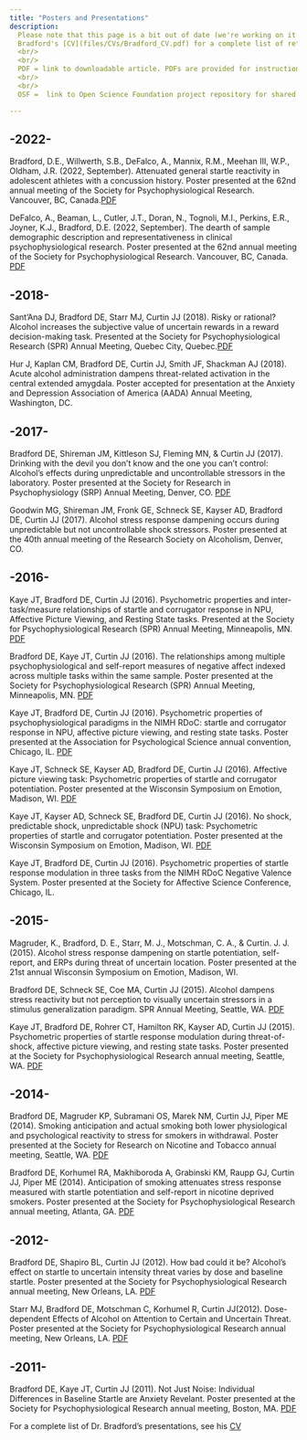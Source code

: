```yaml
---
title: "Posters and Presentations"
description: 
  Please note that this page is a bit out of date (we're working on it!). You can see Dr   
  Bradford's [CV](files/CVs/Bradford_CV.pdf) for a complete list of references.
  <br/>
  <br/>
  PDF = link to downloadable article. PDFs are provided for instructional purposes only.
  <br/>
  <br/>
  OSF =  link to Open Science Foundation project repository for shared data and materials.

---
```

## -2022- ##

Bradford, D.E., Willwerth, S.B., DeFalco, A., Mannix, R.M., Meehan III, W.P., Oldham, J.R. (2022, September). Attenuated general startle reactivity in adolescent athletes with a concussion history. Poster presented at the 62nd annual meeting of the Society for Psychophysiological Research. Vancouver, BC, Canada.[PDF](files/Presentations/BradfordD2022/Concussion_Poster_2022_FINAL.pdf)

DeFalco, A., Beaman, L., Cutler, J.T., Doran, N., Tognoli, M.I., Perkins, E.R., Joyner, K.J., Bradford, D.E. (2022, September). The dearth of sample demographic description and representativeness in clinical psychophysiological research. Poster presented at the 62nd annual meeting of the Society for Psychophysiological Research. Vancouver, BC, Canada. [PDF](files/Presentations/DeFalcoA2022/SPR_Poster_FINAL.pdf)

## -2018- ##

Sant’Ana DJ, Bradford DE, Starr MJ, Curtin JJ (2018). Risky or rational? Alcohol increases the subjective value of uncertain rewards in a reward decision-making task. Presented at the Society for Psychophysiological Research (SPR) Annual Meeting, Quebec City, Quebec.[PDF](files/Presentations/SantAnaS2018/SantAna_SPR_2018.pdf)

Hur J, Kaplan CM, Bradford DE, Curtin JJ, Smith JF, Shackman AJ (2018). Acute alcohol administration dampens threat-related activation in the central extended amygdala. Poster accepted for presentation at the Anxiety and Depression Association of America (AADA) Annual Meeting, Washington, DC.

## -2017- ##

Bradford DE, Shireman JM, Kittleson SJ, Fleming MN, & Curtin JJ (2017). Drinking with the devil you don’t know and the one you can’t control: Alcohol’s effects during unpredictable and uncontrollable stressors in the laboratory. Poster presented at the Society for Research in Psychophysiology (SRP) Annual Meeting, Denver, CO. [PDF](files/Presentations/BradfordD2017/Bradford_SRP2017.pdf)

Goodwin MG, Shireman JM, Fronk GE, Schneck SE, Kayser AD, Bradford DE, Curtin JJ (2017). Alcohol stress response dampening occurs during unpredictable but not uncontrollable shock stressors. Poster presented at the 40th annual meeting of the Research Society on Alcoholism, Denver, CO. 

## -2016- ##

Kaye JT, Bradford DE, Curtin JJ (2016). Psychometric properties and inter-task/measure relationships of startle and corrugator response in NPU, Affective Picture Viewing, and Resting State tasks. Presented at the Society for Psychophysiological Research (SPR) Annual Meeting, Minneapolis, MN. [PDF](files/Presentations/KayeJ2016/Kaye_SPR2016.pdf)

Bradford DE, Kaye JT, Curtin JJ (2016). The relationships among multiple psychophysiological and self-report measures of negative affect indexed across multiple tasks within the same sample. Poster presented at the Society for Psychophysiological Research (SPR) Annual Meeting, Minneapolis, MN. 
[PDF](files/Presentations/BradfordD2016/Bradford_SPR2016.pdf)

Kaye JT, Bradford DE, Curtin JJ (2016). Psychometric properties of psychophysiological paradigms in the NIMH RDoC: startle and corrugator response in NPU, affective picture viewing, and resting state tasks. Poster presented at the Association for Psychological Science annual convention, Chicago, IL. [PDF](files/Presentations/KayeJ2016b/Kaye_APS2016.pdf)

Kaye JT, Schneck SE, Kayser AD, Bradford DE, Curtin JJ (2016). Affective picture viewing task: Psychometric properties of startle and corrugator potentiation. Poster presented at the Wisconsin Symposium on Emotion, Madison, WI. [PDF](files/Presentations/KayeJ2016c/Kaye_IAPS_EmotionSymp2016.pdf)

Kaye JT, Kayser AD, Schneck SE, Bradford DE, Curtin JJ (2016). No shock, predictable shock, unpredictable shock (NPU) task: Psychometric properties of startle and corrugator potentiation. Poster presented at the Wisconsin Symposium on Emotion, Madison, WI. [PDF](files/Presentations/KayeJ2016D/Kaye_NPU_EmotionSymp2016.pdf)

Kaye JT, Bradford DE, Curtin JJ (2016). Psychometric properties of startle response modulation in three tasks from the NIMH RDoC Negative Valence System. Poster presented at the Society for Affective Science Conference, Chicago, IL. 

## -2015- ##

Magruder, K., Bradford, D. E., Starr, M. J., Motschman, C. A., & Curtin. J. J. (2015). Alcohol stress response dampening on startle potentiation, self-report, and ERPs during threat of uncertain location. Poster presented at the 21st annual Wisconsin Symposium on Emotion, Madison, WI. 

Bradford DE, Schneck SE, Coe MA, Curtin JJ (2015). Alcohol dampens stress reactivity but not perception to visually uncertain stressors in a stimulus generalization paradigm. SPR Annual Meeting, Seattle, WA. [PDF](files/Presentations/BradfordD2015/SPR2015Bradford.pdf)

Kaye JT, Bradford DE, Rohrer CT, Hamilton RK, Kayser AD, Curtin JJ (2015). Psychometric properties of startle response modulation during threat-of-shock, affective picture viewing, and resting state tasks. Poster presented at the Society for Psychophysiological Research annual meeting, Seattle, WA. [PDF](files/Presentations/KayeJ2015/SPR2015Kaye.pdf.pdf)

## -2014- ##

Bradford DE, Magruder KP, Subramani OS, Marek NM, Curtin JJ, Piper ME (2014). Smoking anticipation and actual smoking both lower physiological and psychological reactivity to stress for smokers in withdrawal. Poster presented at the Society for Research on Nicotine and Tobacco annual meeting, Seattle, WA. [PDF](files/Presentations/BradfordD2014/Bradford_Piper2_SRNT2014.pdf)

Bradford DE, Korhumel RA, Makhiboroda A, Grabinski KM, Raupp GJ, Curtin JJ, Piper ME (2014). Anticipation of smoking attenuates stress response measured with startle potentiation and self-report in nicotine deprived smokers. Poster presented at the Society for Psychophysiological Research annual meeting, Atlanta, GA. [PDF](files/Presentations/BradfordD2014b/Bradford_Piper2_SPR2014_FINAL.pdf)

## -2012- ##

Bradford DE, Shapiro BL, Curtin JJ (2012). How bad could it be? Alcohol’s effect on startle to uncertain intensity threat varies by dose and baseline startle. Poster presented at the Society for Psychophysiological Research annual meeting, New Orleans, LA. [PDF](files/Presentations/BradfordD2012/Bradford_Shapiro1_SPR2012_FINAL.pdf)

Starr MJ, Bradford DE, Motschman C, Korhumel R, Curtin JJ(2012). Dose-dependent Effects of Alcohol on Attention to Certain and Uncertain Threat. Poster presented at the Society for Psychophysiological Research annual meeting, New Orleans, LA. [PDF](files/Presentations/StarrM2012/SPR2012Starr.pdf)

## -2011- ##

Bradford DE, Kaye JT, Curtin JJ (2011). Not Just Noise: Individual Differences in Baseline Startle are Anxiety Revelant. Poster presented at the Society for Psychophysiological Research annual meeting, Boston, MA. [PDF](files/Presentations/BradfordD2011/SPR2011Bradford.pdf)

For a complete list of Dr. Bradford's presentations, see his [CV](files/CVs/Bradford_CV.pdf)
